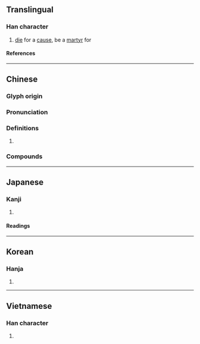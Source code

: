 {{character info/new}}
==Translingual==

===Han character===
{{Han char|rn=78|rad=歹|as=06|sn=10|four=17220|canj=MNPA|ids=⿰歹旬}}

# [[die]] for a [[cause]], be a [[martyr]] for

====References====
{{Han ref|kx=0580.220|dkj=16448|dj=0972.300|hdz=21386.060|uh=6B89}}

----

==Chinese==
{{zh-forms}}

===Glyph origin===
{{Han etym}}

===Pronunciation===
{{zh-pron
|m=xùn
|c=seon1,seon6
|mn=ml,twv:sūn/tw:sûn
|mc=y
|oc=y
|ma=
|cat=v
}}

===Definitions===
{{zh-hanzi}}

# {{rfdef|zh}}

===Compounds===
{{zh-der|小人殉財|以身殉職|因公殉職|以身殉國|以身殉道|殉情記|殉職|殉葬品|殉葬|殉利|殉義忘身|殉國|殉身|殉義|殉情|殉財|殉道|捐生殉國|殉名|殉義忘生|殉難|殉道者|殉節|殉教}}

----

==Japanese==

===Kanji===
{{ja-kanji|grade=c|rs=歹06}}

# {{rfdef|ja|sort=歹06}}

====Readings====
{{ja-readings
|goon=じゅん
|kanon=しゅん
|kun=したが-う
}}

----

==Korean==

===Hanja===
{{ko-hanja|순}}

# {{rfdef|ko|sort=歹06}}

----

==Vietnamese==

===Han character===
{{vi-readings|rs=歹06|reading=tuẫn}}

# {{rfdef|vi|sort=歹06}}